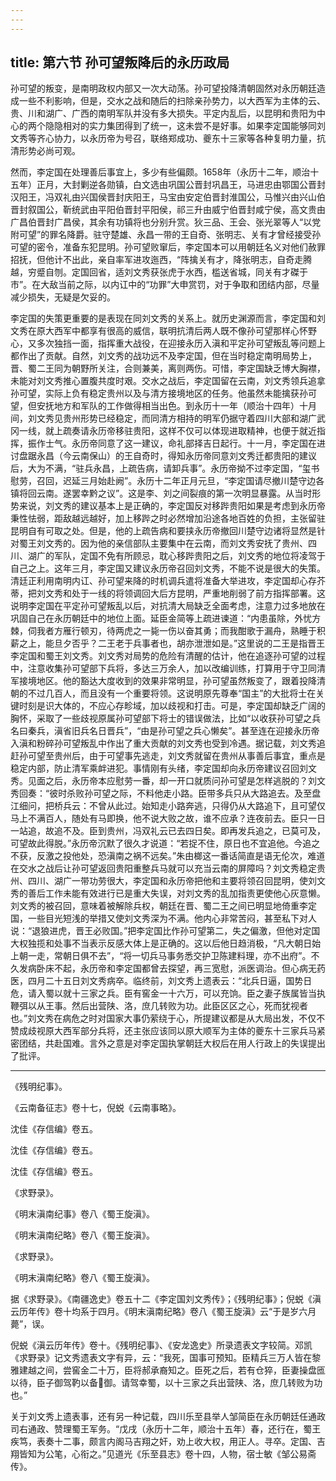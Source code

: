 ```yaml
---
---
---
```

title: 第六节 孙可望叛降后的永历政局
---




孙可望的叛变，是南明政权内部又一次大动荡。孙可望投降清朝固然对永历朝廷造成一些不利影响，但是，交水之战和随后的扫除亲孙势力，以大西军为主体的云、贵、川和湖广、广西的南明军队并没有多大损失。平定内乱后，以昆明和贵阳为中心的两个隐隐相对的实力集团得到了统一，这未尝不是好事。如果李定国能够同刘文秀等齐心协力，以永历帝为号召，联络郑成功、夔东十三家等各种复明力量，抗清形势必尚可观。

然而，李定国在处理善后事宜上，多少有些偏颇。1658年（永历十二年，顺治十五年）正月，大封剿逆各勋镇，白文选由巩国公晋封巩昌王，马进忠由鄂国公晋封汉阳王，冯双礼由兴国侯晋封庆阳王，马宝由安定伯晋封淮国公，马惟兴由兴山伯晋封叙国公，靳统武由平阳伯晋封平阳侯，祁三升由威宁伯晋封咸宁侯，高文贵由广昌伯晋封广昌侯，其余有功镇将也分别升赏。狄三品、王会、张光翠等人“以党附可望”的罪名降爵。驻守楚雄、永昌一带的王自奇、张明志、关有才曾经接受孙可望的密令，准备东犯昆明。孙可望败窜后，李定国本可以用朝廷名义对他们赦罪招抚，但他计不出此，亲自率军进攻迤西，“阵擒关有才，降张明志，自奇走腾越，穷蹙自刎。定国回省，适刘文秀获张虎于水西，槛送省城，同关有才磔于市”。在大敌当前之际，以内讧中的“功罪”大申赏罚，对于争取和团结内部，尽量减少损失，无疑是欠妥的。

李定国的失策更重要的是表现在同刘文秀的关系上。就历史渊源而言，李定国和刘文秀在原大西军中都享有很高的威信，联明抗清后两人既不像孙可望那样心怀野心，又多次独挡一面，指挥重大战役，在迎接永历入滇和平定孙可望叛乱等问题上都作出了贡献。自然，刘文秀的战功远不及李定国，但在当时稳定南明局势上，晋、蜀二王同为朝野所关注，合则兼美，离则两伤。可惜，李定国缺乏博大胸襟，未能对刘文秀推心置腹共度时艰。交水之战后，李定国留在云南，刘文秀领兵追拿孙可望，实际上负有稳定贵州以及与清方接境地区的任务。他虽然未能擒获孙可望，但安抚地方和军队的工作做得相当出色。到永历十一年（顺治十四年）十月间，刘文秀见贵州形势已经稳定，而同清方相持的明军仍据守着四川大部和湖广武冈一线，就上疏奏请永历帝移驻贵阳，这样不仅可以体现进取精神，也便于就近指挥，振作士气。永历帝同意了这一建议，命礼部择吉日起行。十一月，李定国在进讨盘踞永昌（今云南保山）的王自奇时，得知永历帝同意刘文秀迁都贵阳的建议后，大为不满，“驻兵永昌，上疏告病，请卸兵事”。永历帝拗不过李定国，“玺书慰劳，召回，迟延三月始赴阙”。永历十二年正月元旦，“李定国请尽撤川楚守边各镇将回云南。遂罢幸黔之议”。这是李、刘之间裂痕的第一次明显暴露。从当时形势来说，刘文秀的建议基本上是正确的，李定国反对移跸贵阳如果是考虑到永历帝秉性怯弱，距敌越远越好，加上移跸之时必然增加沿途各地百姓的负担，主张留驻昆明自有可取之处。但是，他的上疏告病和要挟永历帝撤回川楚守边诸将显然是针对蜀王刘文秀的。因为他的亲信部队主要集中在云南，而刘文秀安抚了贵州、四川、湖广的军队，定国不免有所顾忌，耽心移跸贵阳之后，刘文秀的地位将凌驾于自己之上。这年三月，李定国又建议永历帝召回刘文秀，不能不说是很大的失策。清廷正利用南明内讧、孙可望来降的时机调兵遣将准备大举进攻，李定国却心存芥蒂，把刘文秀和处于一线的将领调回大后方昆明，严重地削弱了前方指挥部署。这说明李定国在平定孙可望叛乱以后，对抗清大局缺乏全面考虑，注意力过多地放在巩固自己在永历朝廷中的地位上面。延臣金简等上疏进谏道：“内患虽除，外忧方棘，伺我者方雁行顿刃，待两虎之一毙一伤以奋其勇；而我酣歌于漏舟，熟睡于积薪之上，能旦夕否乎？二王老于兵事者也，胡亦泄泄如是。”这里说的二王是指晋王李定国和蜀王刘文秀。刘文秀对局势的危险有清醒的估计，他在追逐孙可望的过程中，注意收集孙可望部下兵将，多达三万余人，加以改编训练，打算用于守卫同清军接境地区。他的豁达大度收到的效果非常明显，孙可望虽然叛变了，跟着投降清朝的不过几百人，而且没有一个重要将领。这说明原先尊奉“国主”的大批将士在关键时刻是识大体的，不应心存畛域，加以歧视和打击。可是，李定国却缺乏广阔的胸怀，采取了一些歧视原属孙可望部下将士的错误做法，比如“以收获孙可望之兵名曰秦兵，滇省旧兵名日晋兵”，“由是孙可望之兵心懒矣”。甚至连在迎接永历帝入滇和粉碎孙可望叛乱中作出了重大贡献的刘文秀也受到冷遇。据记载，刘文秀追赶孙可望至贵州后，由于可望事先逃走，刘文秀就留在贵州从事善后事宜，重点是稳定内部，防止清军乘衅进犯。事情刚有头绪，李定国却向永历帝建议召回刘文秀。见面之后，永历帝本应慰劳一番，却一开口就质问孙可望是怎样逃脱的？刘文秀回奏：“彼时杀败孙可望之际，不料他走小路。臣带多兵只从大路追去。及至盘江细问，把桥兵云：不曾从此过。始知走小路奔逃，只得仍从大路追下，且可望仅马上不满百人，随处有马即换，他不说大败之故，谁不应承？连夜前去。臣只一日一站追，故追不及。臣到贵州，冯双礼云已去四日矣。即再发兵追之，已莫可及，可望故此得脱。”永历帝沉默了很久才说道：“若捉不住，原日也不宜追他。今追之不获，反激之投他处，恐滇南之祸不远矣。”朱由榔这一番话简直是语无伦次，难道在交水之战后让孙可望返回贵阳重整兵马就可以充当云南的屏障吗？刘文秀稳定贵州、四川、湖广一带功劳很大，李定国和永历帝把他和主要将领召回昆明，使刘文秀的善后工作未能有效进行已是重大失误，对刘文秀的乱加指责更使他心灰意懒。刘文秀的被召回，意味着被解除兵权，朝廷在晋、蜀二王之间已明显地倚重李定国，一些目光短浅的举措又使刘文秀深为不满。他内心非常苦闷，甚至私下对人说：“退狼进虎，晋王必败国。”把李定国比作孙可望第二，失之偏激，但他对定国大权独揽和处事不当表示反感大体上是正确的。这以后他日趋消极，“凡大朝日始上朝一走，常朝日俱不去”，“将一切兵马事务悉交护卫陈建料理，亦不出府”。不久发病卧床不起，永历帝和李定国都曾去探望，再三宽慰，派医调治。但心病无药医，四月二十五日刘文秀病卒。临终前，刘文秀上遗表云：“北兵日逼，国势日危，请入蜀以就十三家之兵。臣有窖金一十六万，可以充饷。臣之妻子族属皆当执鞭弭以从王事。然后出营陕、洛，庶几转败为功。此臣区区之心，死而犹视者也。”刘文秀在病危之时对国家大事仍萦绕于心，所提建议都是从大局出发，不仅不赞成歧视原大西军部分兵将，还主张应该同以原大顺军为主体的夔东十三家兵马紧密团结，共赴国难。言外之意是对李定国执掌朝廷大权后在用人行政上的失误提出了批评。



* * *



《残明纪事》。 ​​​​​​​​​



《云南备征志》卷十七，倪蜕《云南事略》。 ​​​​​​​​​



沈佳《存信编》卷五。 ​​​​​​​​​



沈佳《存信编》卷五。 ​​​​​​​​​



沈佳《存信编》卷五。 ​​​​​​​​​



《求野录》。 ​​​​​​​​​



《明末滇南纪事》卷八《蜀王旋滇》。 ​​​​​​​​​



《明末滇南纪略》卷八《蜀王旋滇》。 ​​​​​​​​​



《求野录》。 ​​​​​​​​​



《明末滇南纪略》卷八《蜀王旋滇》。 ​​​​​​​​​



据《求野录》。《南疆逸史》卷五十二《李定国刘文秀传》；《残明纪事》；倪蜕《滇云历年传》卷十均系于四月。《明末滇南纪略》卷八《蜀王旋滇》云“于是岁六月薨”，误。 ​​​​​​​​​



倪蜕《滇云历年传》卷十。《残明纪事》、《安龙逸史》所录遗表文字较简。邓凯《求野录》记文秀遗表文字有异，云：“我死，国事可预知。臣精兵三万人皆在黎雅建越之间，尝窖金二十万，臣将郝承裔知之。臣死之后，若有仓猝，臣妻操盘匜以待，臣子御驾靮以备御。请驾幸蜀，以十三家之兵出营陕、洛，庶几转败为功也。” ​​​​​​​​​



关于刘文秀上遗表事，还有另一种记载，四川乐至县举人邹简臣在永历朝廷任通政司右通政、赞理蜀王军务。“戊戌（永历十二年，顺治十五年）春，还行在，蜀王疾笃，表奏十二事，颇言内阁马吉翔之奸，劝上收大权，用正人。寻卒。定国、吉翔皆知为公笔，心衔之。”见道光《乐至县志》卷十四，人物，宿士敏《邹公易斋传》。 ​​​​​​​​​